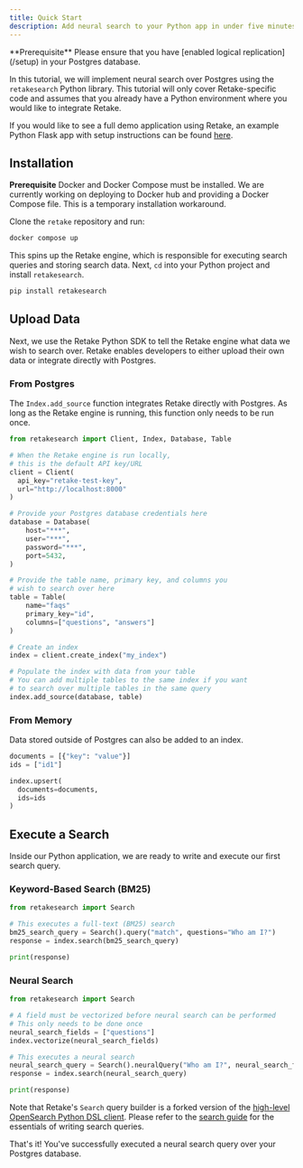 ```yaml
---
title: Quick Start
description: Add neural search to your Python app in under five minutes
---
```


<Info>
  **Prerequisite** Please ensure that you have [enabled logical
  replication](/setup) in your Postgres database.
</Info>

In this tutorial, we will implement neural search over Postgres using the `retakesearch` Python library.
This tutorial will only cover Retake-specific code and assumes that you already have a Python environment
where you would like to integrate Retake.

If you would like to see a full demo application using Retake, an example Python Flask app with
setup instructions can be found [here](https://github.com/getretake/search/tree/dev/examples/flask).

## Installation

<Info>**Prerequisite** Docker and Docker Compose must be installed.</Info>
<Warning>
  We are currently working on deploying to Docker hub and providing a Docker
  Compose file. This is a temporary installation workaround.
</Warning>

Clone the `retake` repository and run:

```bash
docker compose up
```

This spins up the Retake engine, which is responsible for executing search queries and storing search data.
Next, `cd` into your Python project and install `retakesearch`.

```bash
pip install retakesearch
```

## Upload Data

Next, we use the Retake Python SDK to tell the Retake engine what data we wish to search over. Retake enables
developers to either upload their own data or integrate directly with Postgres.

### From Postgres

The `Index.add_source` function integrates Retake directly with Postgres. As long as the Retake engine is running, this
function only needs to be run once.

```python
from retakesearch import Client, Index, Database, Table

# When the Retake engine is run locally,
# this is the default API key/URL
client = Client(
  api_key="retake-test-key",
  url="http://localhost:8000"
)

# Provide your Postgres database credentials here
database = Database(
    host="***",
    user="***",
    password="***",
    port=5432,
)

# Provide the table name, primary key, and columns you
# wish to search over here
table = Table(
    name="faqs"
    primary_key="id",
    columns=["questions", "answers"]
)

# Create an index
index = client.create_index("my_index")

# Populate the index with data from your table
# You can add multiple tables to the same index if you want
# to search over multiple tables in the same query
index.add_source(database, table)
```

### From Memory

Data stored outside of Postgres can also be added to an index.

```python
documents = [{"key": "value"}]
ids = ["id1"]

index.upsert(
  documents=documents,
  ids=ids
)
```

## Execute a Search

Inside our Python application, we are ready to write and execute our first search query.

### Keyword-Based Search (BM25)

```python
from retakesearch import Search

# This executes a full-text (BM25) search
bm25_search_query = Search().query("match", questions="Who am I?")
response = index.search(bm25_search_query)

print(response)
```

### Neural Search

```python
from retakesearch import Search

# A field must be vectorized before neural search can be performed
# This only needs to be done once
neural_search_fields = ["questions"]
index.vectorize(neural_search_fields)

# This executes a neural search
neural_search_query = Search().neuralQuery("Who am I?", neural_search_fields)
response = index.search(neural_search_query)

print(response)
```

Note that Retake's `Search` query builder is a forked version of the
[high-level OpenSearch Python DSL client](https://opensearch.org/docs/latest/clients/python-high-level).
Please refer to the [search guide]() for the essentials of writing search queries.

That's it! You've successfully executed a neural search query over your Postgres database.
